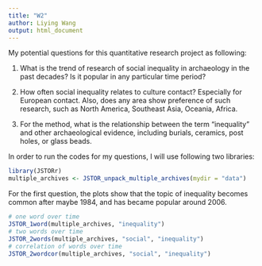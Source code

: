```yaml
---
title: "W2"
author: Liying Wang
output: html_document
---
```


My potential questions for this quantitative research project as following:

1. What is the trend of research of social inequality in archaeology in the past decades? Is it popular in any particular time period?

2. How often social inequality relates to culture contact? Especially for European contact. Also, does any area show preference of such research, such as North America, Southeast Asia, Oceania, Africa.    

3. For the method, what is the relationship between the term "inequality" and other archaeological evidence, including burials, ceramics, post holes, or glass beads.

In order to run the codes for my questions, I will use following two libraries: 

```r
library(JSTORr)
multiple_archives <- JSTOR_unpack_multiple_archives(mydir = "data")
```

For the first question, the plots show that the topic of inequality becomes common after maybe 1984, and has became popular around 2006. 
```r
# one word over time
JSTOR_1word(multiple_archives, "inequality")
# two words over time
JSTOR_2words(multiple_archives, "social", "inequality")
# correlation of words over time
JSTOR_2wordcor(multiple_archives, "social", "inequality")
```



